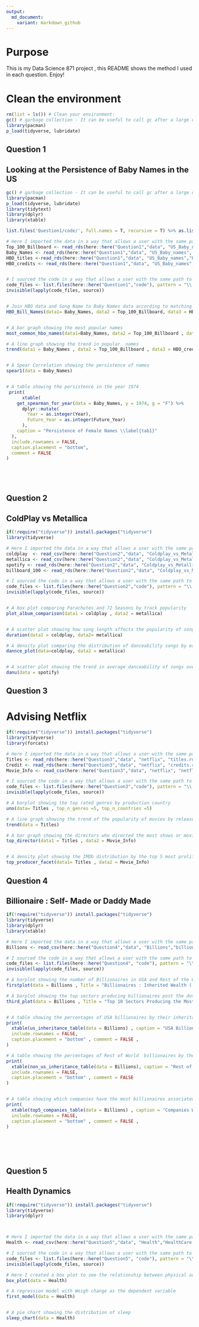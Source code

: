 ```yaml
---
output:
  md_document:
    variant: markdown_github
---
```


# Purpose

This is my Data Science 871 project , this README shows the method I used in each question. 
Enjoy!


# Clean the environment 

```r

rm(list = ls()) # Clean your environment:
gc() # garbage collection - It can be useful to call gc after a large object has been removed, as this may prompt R to return memory to the operating system.
library(pacman)
p_load(tidyverse, lubridate)
```

## Question 1 

## Looking at the Persistence of Baby Names in the US 

```r

gc() # garbage collection - It can be useful to call gc after a large object has been removed, as this may prompt R to return memory to the operating system.
library(pacman)
p_load(tidyverse, lubridate)
library(tidytext)
library(dplyr)
library(xtable)

list.files('Question1/code/', full.names = T, recursive = T) %>% as.list() %>% walk(~source(.))

# Here I imported the data in a way that allows a user with the same path way to do the same 
Top_100_Billboard <- read_rds(here::here("Question1","data", "US_Baby_names", "charts.rds"))
Baby_Names <- read_rds(here::here("Question1","data", "US_Baby_names", "Baby_Names_By_US_State.rds"))
HBO_titles <-read_rds(here::here("Question1","data", "US_Baby_names","HBO_titles.rds"))
HBO_credits <- read_rds(here::here("Question1","data", "US_Baby_names","HBO_credits.rds"))


# I sourced the code in a way that allows a user with the same path to do the same 
code_files <- list.files(here::here("Question1","code"), pattern = "\\.R$", full.names = TRUE)
invisible(lapply(code_files, source))


# Join HBO data and Song Name to Baby Names data according to matching Names , the Song names portion was dropped 
HBO_Bill_Names(data1= Baby_Names, data2 = Top_100_Billboard, data3 = HBO_credits)


# A bar graph showing the most popular names 
most_common_hbo_names(data1=Baby_Names, data2 = Top_100_Billboard , data3= HBO_credits)

# A line graph showing the trend in popular. names
trend(data1 = Baby_Names , data2 = Top_100_Billboard , data3 = HBO_credits)


# A Spear Correlation showing the persistence of names 
spear1(data = Baby_Names)


# A table showing the persistence in the year 1974
 print(
      xtable(
    get_spearman_for_year(data = Baby_Names, y = 1974, g = "F") %>%
      dplyr::mutate(
        Year = as.integer(Year),
        Future_Year = as.integer(Future_Year)
      ),
    caption = "Persistence of Female Names \\label{tab1}"
  ),
  include.rownames = FALSE,
  caption.placement = "bottom",
  comment = FALSE
)
 
 




```



## Question 2

## ColdPlay vs Metallica 

```r


if(!require("tidyverse")) install.packages("tidyverse")
library(tidyverse)

# Here I imported the data in a way that allows a user with the same path way to do the same 
coldplay  <- read_csv(here::here("Question2","data", "Coldplay_vs_Metallica", "Coldplay.csv")) %>%  rename(album = `album_name`)
metallica <- read_csv(here::here("Question2","data", "Coldplay_vs_Metallica", "metallica.csv"))
spotify <- read_rds(here::here("Question2","data", "Coldplay_vs_Metallica", "Broader_Spotify_Info.rds"))
billboard_100 <- read_rds(here::here("Question2","data", "Coldplay_vs_Metallica", "charts.rds"))

# I sourced the code in a way that allows a user with the same path to do the same 
code_files <- list.files(here::here("Question2","code"), pattern = "\\.R$", full.names = TRUE)
invisible(lapply(code_files, source))


# A box plot comparing Parachutes and 72 Seasons by track popularity 
plot_album_comparison(data1 = coldplay , data2 = metallica)


# A scatter plot showing how song length affects the popularity of songs 
duration(data1 = coldplay, data2= metallica)

# A density plot comparing the distribution of danceability songs by each band 
dannce_plot(data=coldplay, data2 = metallica)


# A scatter plot showing the trend in average danceability of songs overtime 
danu(data = spotify)

```



## Question 3

# Advising Netflix 

```r


if(!require("tidyverse")) install.packages("tidyverse")
library(tidyverse)
library(forcats)

# Here I imported the data in a way that allows a user with the same path way to do the same
Titles <- read_rds(here::here("Question3","data", "netflix", "titles.rds"))
Credit <- read_rds(here::here("Question3","data", "netflix", "credits.rds"))
Movie_Info <- read_csv(here::here("Question3","data", "netflix", "netflix_movies.csv"))

# I sourced the code in a way that allows a user with the same path to do the same 
code_files <- list.files(here::here("Question3","code"), pattern = "\\.R$", full.names = TRUE)
invisible(lapply(code_files, source))

# A barplot showing the top rated genres by production country 
uno(data= Titles , top_n_genres =5, top_n_countries =5)

# A line graph showing the trend of the popularity of movies by release years
trend(data = Titles)

# A bar graph showing the directors who directed the most shows or movies 
top_director(data1 = Titles , data2 = Movie_Info)


# A density plot showing the IMDb distribution by the top 5 most prolific directors 
top_producer_facet(data1= Titles , data2 = Movie_Info)


```




## Question 4

## Billionaire : Self- Made or Daddy Made


```r


if(!require("tidyverse")) install.packages("tidyverse")
library(tidyverse)
library(dplyr)
library(xtable)

# Here I imported the data in a way that allows a user with the same path way to do the same
Billions <- read_csv(here::here("Question4","data", "Billions","billionaires.csv")) %>% arrange(desc(company.founded)) 

# I sourced the code in a way that allows a user with the same path to do the same
code_files <- list.files(here::here("Question4", "code"), pattern = "\\.R$", full.names = TRUE)
invisible(lapply(code_files, source))

# A barplot showing the number of Billionaires in USA and Rest of the World by their inheritance status 
firstplot(data = Billions , Title = "Billionaires : Inherited Wealth ( USA vs Rest of World") 

# A barplot showing the top sectors producing billionaires post the dot.com period 
third_plot(data = Billions , Title = "Top 10 Sectors Producing the Most Self- Made Billionaires Since 2000")


# A table showing the percentages of USA billionaires by their inheritance status 
print(
  xtable(us_inheritance_table(data = Billions) , caption = "USA Billionaires by Inheritance Status \\label{tab1}"),
  include.rownames = FALSE,
  caption.placement = "bottom" , comment = FALSE ,
)

# A table showing the percentages of Rest of World  billionaires by their inheritance status
print(
  xtable(non_us_inheritance_table(data = Billions), caption = "Rest of the World by Inheritance Status\\label{tab2}"),
  include.rownames = FALSE,
  caption.placement = "bottom" , comment = FALSE 
)


# A table showing which companies have the most billionaires associated with them 
print(
  xtable(top5_companies_table(data = Billions) , caption = "Companies With Most Billionaires \\label{tab3}"),
  include.rownames = FALSE,
  caption.placement = "bottom" , comment = FALSE ,
)







```


## Question 5 

## Health Dynamics 

```r



if(!require("tidyverse")) install.packages("tidyverse")
library(tidyverse)
library(dplyr)



# Here I imported the data in a way that allows a user with the same path way to do the same
Health <- read_csv(here::here("Question5","data", "Health","HealthCare.csv")) 

# I sourced the code in a way that allows a user with the same path to do the same
code_files <- list.files(here::here("Question5", "code"), pattern = "\\.R$", full.names = TRUE)
invisible(lapply(code_files, source))

# Here I created a box plot to see the relationship between physical activity and weight change 
box_plot(data = Health)

# A regression model with Weigh change as the dependent variable 
first_model(data = Health)


# A pie chart showing the distribution of sleep 
sleep_chart(data = Health)


```




